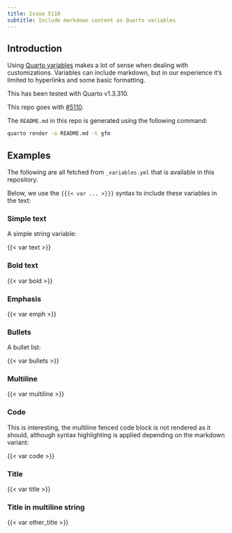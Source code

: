 ```yaml
---
title: Issue 5110
subtitle: Include markdown content as Quarto variables
---
```


## Introduction

Using [Quarto variables](https://quarto.org/docs/authoring/variables.html) makes a lot of sense when dealing with customizations. Variables can include markdown, but in our experience it's limited to hyperlinks and some basic formatting.

This has been tested with Quarto v1.3.310.

This repo goes with [#5110](https://github.com/quarto-dev/quarto-cli/issues/5110).

The `README.md` in this repo is generated using the following command:

```sh
quarto render -o README.md -t gfm
```

## Examples

The following are all fetched from `_variables.yml` that is available in this repository.

Below, we use the `{{{< var ... >}}}` syntax to include these variables in the text:

### Simple text

A simple string variable:

:::{.bg-light}
{{< var text >}}
:::

### Bold text

:::{.bg-light}
{{< var bold >}}
:::

### Emphasis

:::{.bg-light}
{{< var emph >}}
:::

### Bullets

A bullet list:

:::{.bg-light}
{{< var bullets >}}
:::

### Multiline

:::{.bg-light}
{{< var multiline >}}
:::

### Code

This is interesting, the multiline fenced code block is not rendered as it should, although syntax highlighting is applied depending on the markdown variant:

:::{.bg-dark}
{{< var code >}}
:::

### Title

:::{.bg-light}
{{< var title >}}
:::

### Title in multiline string

:::{.bg-light}
{{< var other_title >}}
:::


